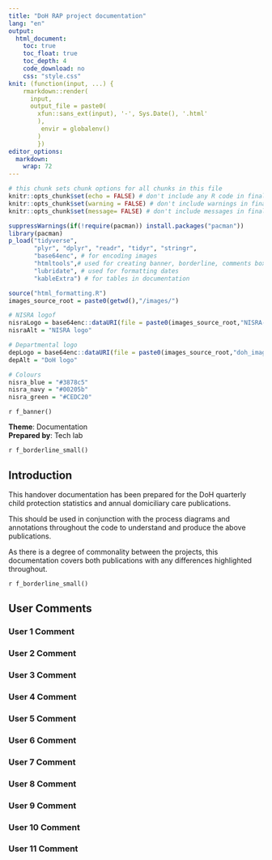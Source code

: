 ```yaml
---
title: "DoH RAP project documentation"
lang: "en"
output:
  html_document:
    toc: true
    toc_float: true
    toc_depth: 4
    code_download: no
    css: "style.css"
knit: (function(input, ...) {
    rmarkdown::render(
      input,
      output_file = paste0(
        xfun::sans_ext(input), '-', Sys.Date(), '.html'
        ),
         envir = globalenv()
        )
        })
editor_options: 
  markdown: 
    wrap: 72
---
```


<!--Tab remove for interactive map and add tabs to table of contents-->

<body onload="tabOrder()">

```r

# this chunk sets chunk options for all chunks in this file
knitr::opts_chunk$set(echo = FALSE) # don't include any R code in final output
knitr::opts_chunk$set(warning = FALSE) # don't include warnings in final output
knitr::opts_chunk$set(message= FALSE) # don't include messages in final output

suppressWarnings(if(!require(pacman)) install.packages("pacman"))
library(pacman)
p_load("tidyverse", 
       "plyr", "dplyr", "readr", "tidyr", "stringr", 
       "base64enc", # for encoding images
       "htmltools",# used for creating banner, borderline, comments boxes and two columns in Key Points
       "lubridate", # used for formatting dates
       "kableExtra") # for tables in documentation

source("html_formatting.R")
images_source_root = paste0(getwd(),"/images/")

# NISRA logof
nisraLogo = base64enc::dataURI(file = paste0(images_source_root,"NISRA-full-name-stacked-white.png"))
nisraAlt = "NISRA logo"

# Departmental logo
depLogo = base64enc::dataURI(file = paste0(images_source_root,"doh_images/DOH-Full-Name-(White).PNG"))
depAlt = "DoH logo"

# Colours 
nisra_blue = "#3878c5"
nisra_navy = "#00205b"
nisra_green = "#CEDC20"

```

`r f_banner()` <!-- calling the banner code -->

<!-- Header section -->

::: header
**Theme**: Documentation <br> **Prepared by**: Tech lab
:::

<!-- Introduction section -->

`r f_borderline_small()` <!-- calling the borderline code -->

## Introduction

This handover documentation has been prepared for the DoH quarterly child protection statistics and annual domiciliary care publications.

This should be used in conjunction with the process diagrams and annotations throughout the code to understand and produce the above publications.

As there is a degree of commonality between the projects, this documentation covers both publications with any differences highlighted throughout.

`r f_borderline_small()`

## User Comments

### User 1 Comment


### User 2 Comment


### User 3 Comment


### User 4 Comment


### User 5 Comment


### User 6 Comment


### User 7 Comment


### User 8 Comment


### User 9 Comment


### User 10 Comment


### User 11 Comment

